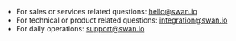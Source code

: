 * For sales or services related questions: hello@swan.io
* For technical or product related questions: integration@swan.io
* For daily operations: support@swan.io 